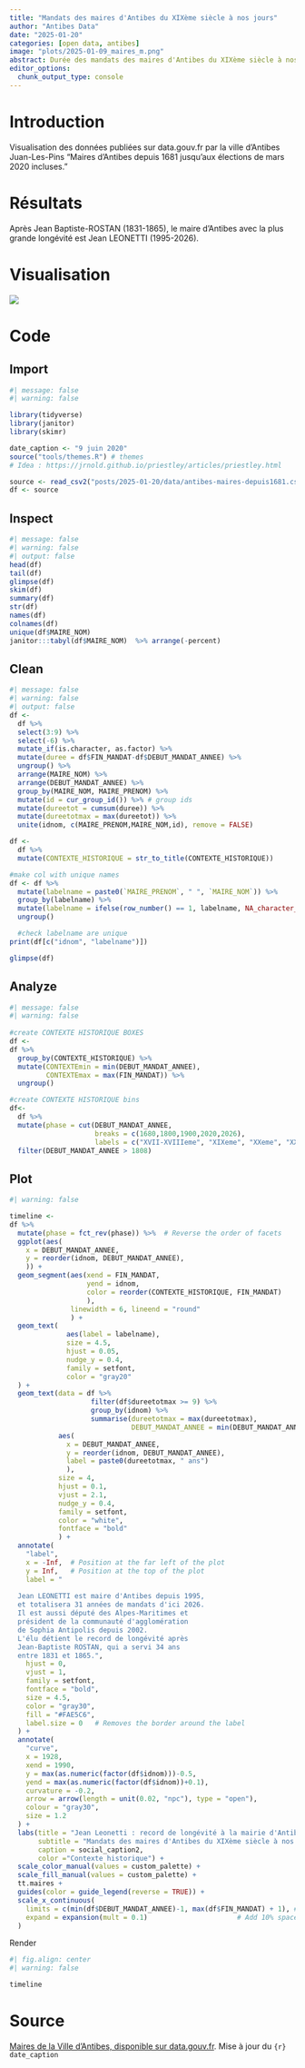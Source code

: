 ```yaml
---
title: "Mandats des maires d'Antibes du XIXème siècle à nos jours"
author: "Antibes Data"
date: "2025-01-20"
categories: [open data, antibes]
image: "plots/2025-01-09_maires_m.png"
abstract: Durée des mandats des maires d'Antibes du XIXème siècle à nos jours
editor_options: 
  chunk_output_type: console
---
```


# Introduction

Visualisation des données publiées sur data.gouv.fr par la ville d'Antibes Juan-Les-Pins "Maires d'Antibes depuis 1681 jusqu'aux élections de mars 2020 incluses."

# Résultats

Après Jean Baptiste-ROSTAN (1831-1865), le maire d'Antibes avec la plus grande longévité est Jean LEONETTI (1995-2026).

# Visualisation

![](plots/2025-01-09_maires_m.png){fig-align="center"}

# Code

## Import

```r
#| message: false
#| warning: false

library(tidyverse)
library(janitor)
library(skimr)

date_caption <- "9 juin 2020"
source("tools/themes.R") # themes
# Idea : https://jrnold.github.io/priestley/articles/priestley.html

source <- read_csv2("posts/2025-01-20/data/antibes-maires-depuis1681.csv")
df <- source
```

## Inspect

```r
#| message: false
#| warning: false
#| output: false
head(df)
tail(df)
glimpse(df)
skim(df)
summary(df)
str(df)
names(df)
colnames(df)
unique(df$MAIRE_NOM)
janitor:::tabyl(df$MAIRE_NOM)  %>% arrange(-percent)
```

## Clean

```r
#| message: false
#| warning: false
#| output: false
df <- 
  df %>%
  select(3:9) %>%
  select(-6) %>%
  mutate_if(is.character, as.factor) %>%
  mutate(duree = df$FIN_MANDAT-df$DEBUT_MANDAT_ANNEE) %>%
  ungroup() %>%
  arrange(MAIRE_NOM) %>%
  arrange(DEBUT_MANDAT_ANNEE) %>%
  group_by(MAIRE_NOM, MAIRE_PRENOM) %>%
  mutate(id = cur_group_id()) %>% # group ids
  mutate(dureetot = cumsum(duree)) %>%
  mutate(dureetotmax = max(dureetot)) %>%
  unite(idnom, c(MAIRE_PRENOM,MAIRE_NOM,id), remove = FALSE) 

df <-
  df %>% 
  mutate(CONTEXTE_HISTORIQUE = str_to_title(CONTEXTE_HISTORIQUE))

#make col with unique names
df <- df %>%
  mutate(labelname = paste0(`MAIRE_PRENOM`, " ", `MAIRE_NOM`)) %>%
  group_by(labelname) %>%
  mutate(labelname = ifelse(row_number() == 1, labelname, NA_character_)) %>%
  ungroup()

  #check labelname are unique
print(df[c("idnom", "labelname")])
```

```r
glimpse(df)
```

## Analyze

```r
#| message: false
#| warning: false
  
#create CONTEXTE HISTORIQUE BOXES
df <-
df %>% 
  group_by(CONTEXTE_HISTORIQUE) %>%
  mutate(CONTEXTEmin = min(DEBUT_MANDAT_ANNEE),
         CONTEXTEmax = max(FIN_MANDAT)) %>%
  ungroup()

#create CONTEXTE HISTORIQUE bins
df<-
  df %>%
  mutate(phase = cut(DEBUT_MANDAT_ANNEE,
                     breaks = c(1680,1800,1900,2020,2026),
                     labels = c("XVII-XVIIIeme", "XIXeme", "XXeme", "XXIeme"))) %>%
  filter(DEBUT_MANDAT_ANNEE > 1808)
```

## Plot

```r
#| warning: false

timeline <- 
df %>%
  mutate(phase = fct_rev(phase)) %>%  # Reverse the order of facets
  ggplot(aes(
    x = DEBUT_MANDAT_ANNEE, 
    y = reorder(idnom, DEBUT_MANDAT_ANNEE), 
    )) +
  geom_segment(aes(xend = FIN_MANDAT, 
                   yend = idnom,
                   color = reorder(CONTEXTE_HISTORIQUE, FIN_MANDAT) 
                   ),  
               linewidth = 6, lineend = "round"
               ) +
  geom_text(
              aes(label = labelname),
              size = 4.5, 
              hjust = 0.05,
              nudge_y = 0.4, 
              family = setfont,
              color = "gray20"
  ) +
  geom_text(data = df %>%
                    filter(df$dureetotmax >= 9) %>%
                    group_by(idnom) %>%
                    summarise(dureetotmax = max(dureetotmax),
                              DEBUT_MANDAT_ANNEE = min(DEBUT_MANDAT_ANNEE)),
            aes(
              x = DEBUT_MANDAT_ANNEE,
              y = reorder(idnom, DEBUT_MANDAT_ANNEE), 
              label = paste0(dureetotmax, " ans")
              ),
            size = 4,
            hjust = 0.1,
            vjust = 2.1,
            nudge_y = 0.4,
            family = setfont,
            color = "white",
            fontface = "bold"
            ) +
  annotate(
    "label",
    x = -Inf,  # Position at the far left of the plot
    y = Inf,   # Position at the top of the plot
    label = "  
    
  Jean LEONETTI est maire d'Antibes depuis 1995, 
  et totalisera 31 années de mandats d'ici 2026.
  Il est aussi député des Alpes-Maritimes et
  président de la communauté d'agglomération 
  de Sophia Antipolis depuis 2002.
  L'élu détient le record de longévité après 
  Jean-Baptiste ROSTAN, qui a servi 34 ans 
  entre 1831 et 1865.",
    hjust = 0,  
    vjust = 1, 
    family = setfont,
    fontface = "bold",
    size = 4.5, 
    color = "gray30",  
    fill = "#FAE5C6",
    label.size = 0   # Removes the border around the label
  ) +
  annotate(
    "curve",
    x = 1928,   
    xend = 1990,     
    y = max(as.numeric(factor(df$idnom)))-0.5,  
    yend = max(as.numeric(factor(df$idnom))+0.1),    
    curvature = -0.2,              
    arrow = arrow(length = unit(0.02, "npc"), type = "open"),
    colour = "gray30",            
    size = 1.2                   
  ) +
  labs(title = "Jean Leonetti : record de longévité à la mairie d'Antibes",
       subtitle = "Mandats des maires d'Antibes du XIXème siècle à nos jours",
       caption = social_caption2,
       color ="Contexte historique") +
  scale_color_manual(values = custom_palette) +
  scale_fill_manual(values = custom_palette) +
  tt.maires +
  guides(color = guide_legend(reverse = TRUE)) +
  scale_x_continuous(
    limits = c(min(df$DEBUT_MANDAT_ANNEE)-1, max(df$FIN_MANDAT) + 1), # Add space
    expand = expansion(mult = 0.1)                      # Add 10% space on both sides
  )
```

Render

```r
#| fig.align: center
#| warning: false

timeline
```

# Source

[Maires de la Ville d'Antibes, disponible sur data.gouv.fr](https://www.data.gouv.fr/fr/datasets/maires-de-la-ville-dantibes/). Mise à jour du `{r} date_caption`
